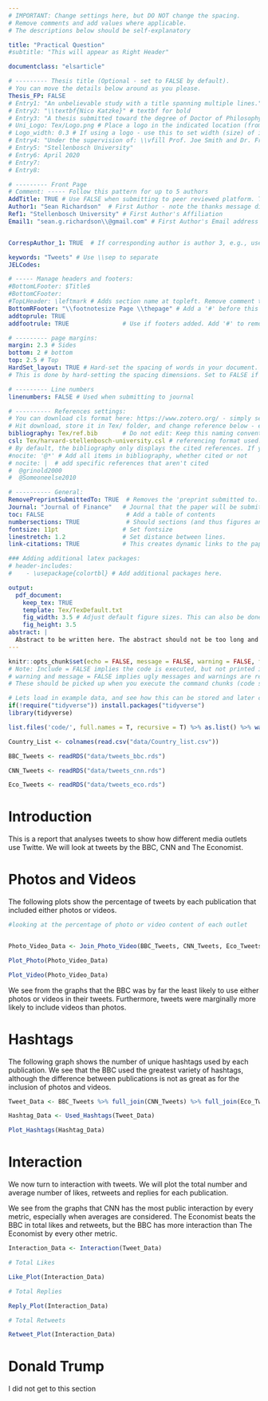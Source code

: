 ```yaml
---
# IMPORTANT: Change settings here, but DO NOT change the spacing.
# Remove comments and add values where applicable.
# The descriptions below should be self-explanatory

title: "Practical Question"
#subtitle: "This will appear as Right Header"

documentclass: "elsarticle"

# --------- Thesis title (Optional - set to FALSE by default).
# You can move the details below around as you please.
Thesis_FP: FALSE
# Entry1: "An unbelievable study with a title spanning multiple lines."
# Entry2: "\\textbf{Nico Katzke}" # textbf for bold
# Entry3: "A thesis submitted toward the degree of Doctor of Philosophy"
# Uni_Logo: Tex/Logo.png # Place a logo in the indicated location (from your root, e.g. defaults to ~/Tex/Logo.png) and uncomment this line. Leave uncommented for no image
# Logo_width: 0.3 # If using a logo - use this to set width (size) of image
# Entry4: "Under the supervision of: \\vfill Prof. Joe Smith and Dr. Frank Smith"
# Entry5: "Stellenbosch University"
# Entry6: April 2020
# Entry7:
# Entry8:

# --------- Front Page
# Comment: ----- Follow this pattern for up to 5 authors
AddTitle: TRUE # Use FALSE when submitting to peer reviewed platform. This will remove author names.
Author1: "Sean Richardson"  # First Author - note the thanks message displayed as an italic footnote of first page.
Ref1: "Stellenbosch University" # First Author's Affiliation
Email1: "sean.g.richardson\\@gmail.com" # First Author's Email address


CorrespAuthor_1: TRUE  # If corresponding author is author 3, e.g., use CorrespAuthor_3: TRUE

keywords: "Tweets" # Use \\sep to separate
JELCodes:

# ----- Manage headers and footers:
#BottomLFooter: $Title$
#BottomCFooter:
#TopLHeader: \leftmark # Adds section name at topleft. Remove comment to add it.
BottomRFooter: "\\footnotesize Page \\thepage" # Add a '#' before this line to remove footer.
addtoprule: TRUE
addfootrule: TRUE               # Use if footers added. Add '#' to remove line.

# --------- page margins:
margin: 2.3 # Sides
bottom: 2 # bottom
top: 2.5 # Top
HardSet_layout: TRUE # Hard-set the spacing of words in your document. This will stop LaTeX squashing text to fit on pages, e.g.
# This is done by hard-setting the spacing dimensions. Set to FALSE if you want LaTeX to optimize this for your paper.

# --------- Line numbers
linenumbers: FALSE # Used when submitting to journal

# ---------- References settings:
# You can download cls format here: https://www.zotero.org/ - simply search for your institution. You can also edit and save cls formats here: https://editor.citationstyles.org/about/
# Hit download, store it in Tex/ folder, and change reference below - easy.
bibliography: Tex/ref.bib       # Do not edit: Keep this naming convention and location.
csl: Tex/harvard-stellenbosch-university.csl # referencing format used.
# By default, the bibliography only displays the cited references. If you want to change this, you can comment out one of the following:
#nocite: '@*' # Add all items in bibliography, whether cited or not
# nocite: |  # add specific references that aren't cited
#  @grinold2000
#  @Someoneelse2010

# ---------- General:
RemovePreprintSubmittedTo: TRUE  # Removes the 'preprint submitted to...' at bottom of titlepage
Journal: "Journal of Finance"   # Journal that the paper will be submitting to, if RemovePreprintSubmittedTo is set to TRUE.
toc: FALSE                       # Add a table of contents
numbersections: TRUE             # Should sections (and thus figures and tables) be numbered?
fontsize: 11pt                  # Set fontsize
linestretch: 1.2                # Set distance between lines.
link-citations: TRUE            # This creates dynamic links to the papers in reference list.

### Adding additional latex packages:
# header-includes:
#    - \usepackage{colortbl} # Add additional packages here.

output:
  pdf_document:
    keep_tex: TRUE
    template: Tex/TexDefault.txt
    fig_width: 3.5 # Adjust default figure sizes. This can also be done in the chunks of the text.
    fig_height: 3.5
abstract: |
  Abstract to be written here. The abstract should not be too long and should provide the reader with a good understanding what you are writing about. Academic papers are not like novels where you keep the reader in suspense. To be effective in getting others to read your paper, be as open and concise about your findings here as possible. Ideally, upon reading your abstract, the reader should feel he / she must read your paper in entirety.
---
```


<!-- First: Set your default preferences for chunk options: -->

<!-- If you want a chunk's code to be printed, set echo = TRUE. message = FALSE stops R printing ugly package loading details in your final paper too. I also suggest setting warning = FALSE and checking for warnings in R, else you might find ugly warnings in your paper. -->

```r
knitr::opts_chunk$set(echo = FALSE, message = FALSE, warning = FALSE, fig.width = 6, fig.height = 5, fig.pos="H", fig.pos = 'H')
# Note: Include = FALSE implies the code is executed, but not printed in your pdf.
# warning and message = FALSE implies ugly messages and warnings are removed from your pdf.
# These should be picked up when you execute the command chunks (code sections below) in your rmd, not printed in your paper!

# Lets load in example data, and see how this can be stored and later called from your 'data' folder.
if(!require("tidyverse")) install.packages("tidyverse")
library(tidyverse)

list.files('code/', full.names = T, recursive = T) %>% as.list() %>% walk(~source(.))

Country_List <- colnames(read.csv("data/Country_list.csv"))

BBC_Tweets <- readRDS("data/tweets_bbc.rds")

CNN_Tweets <- readRDS("data/tweets_cnn.rds")

Eco_Tweets <- readRDS("data/tweets_eco.rds")


```


<!-- ############################## -->
<!-- # Start Writing here: -->
<!-- ############################## -->

# Introduction \label{Introduction}

This is a report that analyses tweets to show how different media outlets use Twitte. We will look at tweets by the BBC, CNN and The Economist.


# Photos and Videos

The following plots show the percentage of tweets by each publication that included either photos or videos.

```r

#looking at the percentage of photo or video content of each outlet


Photo_Video_Data <- Join_Photo_Video(BBC_Tweets, CNN_Tweets, Eco_Tweets)

Plot_Photo(Photo_Video_Data)


```








```r


Plot_Video(Photo_Video_Data)

```


We see from the graphs  that the BBC was by far the least likely to use either photos or videos in their tweets. Furthermore, tweets were marginally more likely to include videos than photos.

\newpage

# Hashtags

The following graph shows the number of unique hashtags used by each publication. We see that the BBC used the greatest variety of hashtags, although the difference between publications is not as great as for the inclusion of photos and videos.


```r

Tweet_Data <- BBC_Tweets %>% full_join(CNN_Tweets) %>% full_join(Eco_Tweets)

Hashtag_Data <- Used_Hashtags(Tweet_Data)

Plot_Hashtags(Hashtag_Data)

```


\newpage


# Interaction


We now turn to interaction with tweets. We will plot the total number and average number of likes, retweets and replies for each publication.

We see from the graphs that CNN has the most public interaction by every metric, especially when averages are considered. The Economist beats the BBC in total likes and retweets, but the BBC has more interaction than The Economist by every other metric.

```r

Interaction_Data <- Interaction(Tweet_Data)

# Total Likes

Like_Plot(Interaction_Data)


```


```r


# Total Replies

Reply_Plot(Interaction_Data)


```





```r

# Total Retweets

Retweet_Plot(Interaction_Data)


```

\newpage

# Donald Trump

I did not get to this section

